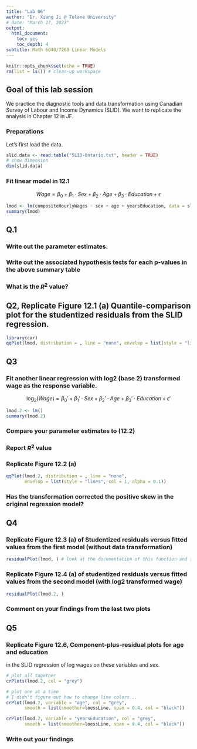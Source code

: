 ```yaml
---
title: "Lab 06"
author: "Dr. Xiang Ji @ Tulane University"
# date: "March 17, 2023"
output:
  html_document:
    toc: yes
    toc_depth: 4
subtitle: Math 6040/7260 Linear Models
---
```


```r
knitr::opts_chunk$set(echo = TRUE)
rm(list = ls()) # clean-up workspace
```

## Goal of this lab session
We practice the diagnostic tools and data transformation using Canadian Survey 
of Labour and Income Dynamics (SLID).
We want to replicate the analysis in Chapter 12 in JF.

### Preparations

Let's first load the data.

```r
slid.data <- read.table("SLID-Ontario.txt", header = TRUE)
# show dimension
dim(slid.data)
```

### Fit linear model in 12.1

$$
Wage = \beta_0 + \beta_1 \cdot Sex + \beta_2 \cdot Age + \beta_3 \cdot Education + \epsilon
$$
```r
lmod <- lm(compositeHourlyWages ~ sex + age + yearsEducation, data = slid.data)
summary(lmod)
```

## Q.1 
### Write out the parameter estimates.

### Write out the associated hypothesis tests for each p-values in the above summary table


### What is the $R^2$ value?


## Q2, Replicate Figure 12.1 (a) Quantile-comparison plot for the studentized residuals from the SLID regression.

```r
library(car)
qqPlot(lmod, distribution = , line = "none", envelop = list(style = "lines"))  # fill in the distribution type
```

## Q3
### Fit another linear regression with log2 (base 2) transformed wage as the response variable.
$$
\log_2(Wage) = \beta_0' + \beta_1' \cdot Sex + \beta_2' \cdot Age + \beta_3' \cdot Education + \epsilon'
$$

```r
lmod.2 <- lm()
summary(lmod.2)
```

### Compare your parameter estimates to (12.2)


### Report $R^2$ value


### Replicate Figure 12.2 (a)

```r
qqPlot(lmod.2, distribution = , line = "none", 
       envelop = list(style = "lines", col = 1, alpha = 0.1))
```

### Has the transformation corrected the positive skew in the original regression model?


## Q4

### Replicate Figure 12.3 (a) of Studentized residuals versus fitted values from the first model (without data transformation)

```r
residualPlot(lmod, ) # look at the documentation of this function and finish it
```

### Replicate Figure 12.4 (a) of studentized residuals versus fitted values from the second model (with log2 transformed wage)

```r
residualPlot(lmod.2, )
```

### Comment on your findings from the last two plots


## Q5

### Replicate Figure 12.6, Component-plus-residual plots for age and education
in the SLID regression of log wages on these variables and sex.

```r
# plot all together
crPlots(lmod.2, col = "grey")

# plot one at a time
# I didn't figure out how to change line colors...
crPlot(lmod.2, variable = "age", col = "grey",
       smooth = list(smoother=loessLine, span = 0.4, col = "black"))

crPlot(lmod.2, variable = "yearsEducation", col = "grey",
       smooth = list(smoother=loessLine, span = 0.4, col = "black"))
```

### Write out your findings



